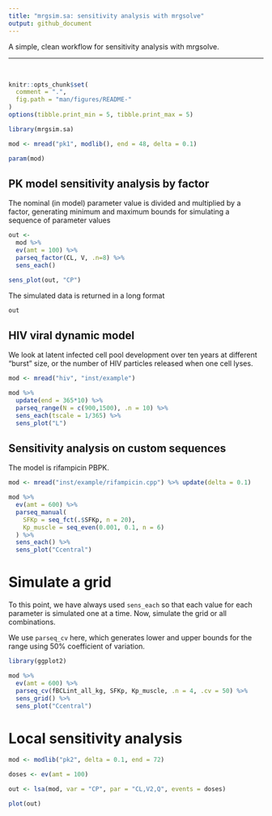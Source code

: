 ```yaml
---
title: "mrgsim.sa: sensitivity analysis with mrgsolve"
output: github_document
---
```



A simple, clean workflow for sensitivity analysis with mrgsolve. 
<hr>
<BR>

```r
knitr::opts_chunk$set(
  comment = ".",
  fig.path = "man/figures/README-"
)
options(tibble.print_min = 5, tibble.print_max = 5)
```

```r
library(mrgsim.sa)
```



```r
mod <- mread("pk1", modlib(), end = 48, delta = 0.1)

param(mod)
```

## PK model sensitivity analysis by factor

The nominal (in model) parameter value is divided 
and multiplied by a factor, generating minimum and maximum 
bounds for simulating a sequence of parameter values

```r
out <- 
  mod %>% 
  ev(amt = 100) %>% 
  parseq_factor(CL, V, .n=8) %>% 
  sens_each() 

sens_plot(out, "CP")
```

The simulated data is returned in a long format
```r
out
```



## HIV viral dynamic model

We look at latent infected cell pool development over ten years at different 
"burst" size, or the number of HIV particles released when one cell lyses.  


```r
mod <- mread("hiv", "inst/example")

mod %>% 
  update(end = 365*10) %>%
  parseq_range(N = c(900,1500), .n = 10) %>%
  sens_each(tscale = 1/365) %>% 
  sens_plot("L")
```


## Sensitivity analysis on custom sequences

The model is rifampicin PBPK.

```r
mod <- mread("inst/example/rifampicin.cpp") %>% update(delta = 0.1)

mod %>% 
  ev(amt = 600) %>% 
  parseq_manual(
    SFKp = seq_fct(.$SFKp, n = 20), 
    Kp_muscle = seq_even(0.001, 0.1, n = 6)
  ) %>% 
  sens_each() %>% 
  sens_plot("Ccentral")
```

# Simulate a grid

To this point, we have always used `sens_each` so that each value for each 
parameter is simulated one at a time.  Now, simulate the grid or all 
combinations.

We use `parseq_cv` here, which generates lower and upper bounds
for the range using 50% coefficient of variation.

```r
library(ggplot2)

mod %>% 
  ev(amt = 600) %>% 
  parseq_cv(fBCLint_all_kg, SFKp, Kp_muscle, .n = 4, .cv = 50) %>% 
  sens_grid() %>% 
  sens_plot("Ccentral")
```

# Local sensitivity analysis

```r
mod <- modlib("pk2", delta = 0.1, end = 72)

doses <- ev(amt = 100)

out <- lsa(mod, var = "CP", par = "CL,V2,Q", events = doses)

plot(out)
```

